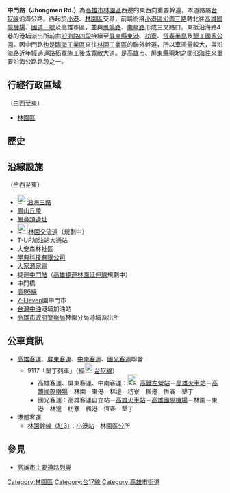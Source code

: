 {{Infobox TwRoad2|
|bgcolorh= 
|colorh=
|code=
|name=中門路
|enname=Jhongmen Rd.
|level=省道[[File:TW_PHW17.svg|23px]]
|length=
|sec=
|lastext=
|line=
|start=[[小港區_(高雄市)|小港]]、[[林園區|林園區]]交界
|end=沿海路4巷
|junc=[[鳳鳴路|鳳鳴路]]、[[南星路|南星路]]、<br/>[[下厝路|下厝路]]、[[前厝路|前厝路]]
|img=
|cap=
|size=
|left=[[沿海路_(高雄市)|沿海三路]]
|right=[[沿海路_(林園區)|沿海路四段]]
|leftlink=沿海路 (高雄市)
|leftdirection=N
|rightlink=沿海路 (林園區)
|rightdirection=E
|SN=[[台17線|台17線]]<br>（[[沿海路_(高雄市)|沿海三路]]－'''中門路'''－[[沿海路_(林園區)|沿海路四段]]）
|SNtype=ph
|SNNum=17
|SN2=
|SN2type=
|SN2Num=
|SN3=
|SN3type=
|SN3Num=
}}
'''中門路（Jhongmen Rd.）'''為[[高雄市|高雄市]][[林園區|林園區]]西邊的東西向重要幹道，本道路屬[[台17線|台17線]]沿海公路。西起於[[小港區_(高雄市)|小港]]、[[林園區|林園區]]交界，前端銜接[[小港區_(高雄市)|小港區]][[沿海路_(高雄市)|沿海三路]]轉北往[[高雄國際機場|高雄國際機場]]、[[中山高速公路|國道一號]]及高雄市區，並與[[鳳鳴路|鳳鳴路]]、[[南星路|南星路]]形成三叉路口。東抵沿海路4巷的港埔派出所前由[[沿海路_(林園區)|沿海路四段]]接續至[[屏東縣|屏東縣]][[東港鎮_(台灣)|東港]]、[[枋寮鄉|枋寮]]、[[恆春半島|恆春半島]]及[[墾丁國家公園|墾丁國家公園]]。因中門路也是[[臨海工業區|臨海工業區]]來往[[林園工業區|林園工業區]]的聯外幹道，所以車流量較大，與沿海路近年經過道路拓寬施工後成寬敞大道。是[[高雄市|高雄市]]、[[屏東縣|屏東縣]]兩地之間沿海往來重要沿海公路路段之一。

== 行經行政區域 ==
（由西至東）
* [[林園區|林園區]]

== 歷史 ==
{{expand section}}

== 沿線設施 ==
（由西至東）
* [[File:TW_PHW17.svg|23px]][[沿海路_(高雄市)|沿海三路]]
* [[鳳山丘陵|鳳山丘陵]]
* [[鳳鼻頭遺址|鳳鼻頭遺址]]
* [[File:TWHW7.svg|25px]][[國道七號_(中華民國)|林園交流道]]（規劃中）
* T-UP加油站大通站
* 大安森林社區
* [[學典科技有限公司|學典科技有限公司]]
* [[大家源家電|大家源家電]]
* <!-- 注释出：[[File:Kaohsiung_Metro_Logo(Logo_Only).svg|25px]] -->捷運[[下厝路口站|中門站]]（[[高雄捷運林園延伸線|高雄捷運林園延伸線]]規劃中）
* 中門橋
* [[高雄市區道列表|高86線]]
* [[7-Eleven|7-Eleven]]園中門市
* [[台灣中油|台灣中油]]港埔加油站
* [[高雄市政府警察局|高雄市政府警察局]]林園分局港埔派出所

== 公車資訊 ==
* [[高雄客運|高雄客運]]、[[屏東客運|屏東客運]]、[[中南客運|中南客運]]、[[國光客運|國光客運]]聯營
** 9117「墾丁列車」（經[[File:TW_PHW17.svg|23px]][[台17線|台17線]]）
*** 高雄客運、屏東客運、中南客運：[[File:ROC_Taiwan_Railways_Administration_Logo.svg|25px]]<!-- 注释出：[[File:Kaohsiung_Metro_Logo(Logo_Only).svg|25px]] --><!-- 注释出：[[File:THSR_no_text.svg|32px]] -->[[新左營車站|高鐵左營站]]－[[高雄火車站|高雄火車站]]－[[高雄國際機場|高雄國際機場]]－林園－東港－林邊－枋寮－楓港－恆春－墾丁
*** 國光客運：高雄客運自立站－[[高雄火車站|高雄火車站]]－[[高雄國際機場|高雄國際機場]]－林園－東港－林邊－枋寮－楓港－恆春－墾丁
* [[港都客運|港都客運]]
** [[高雄市公車林園幹線|林園幹線（紅3）]]：[[小港站_(公車)|小港站]]－林園區公所

== 參見 ==
* [[高雄市主要道路列表|高雄市主要道路列表]]

{{高雄市重要道路}}

{{DEFAULTSORT:Jongmen}}
[[Category:林園區|Category:林園區]]
[[Category:台17線|Category:台17線]]
[[Category:高雄市街道|Category:高雄市街道]]